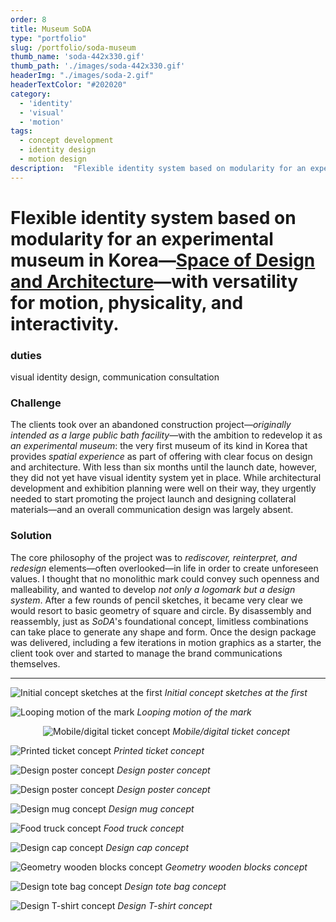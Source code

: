 ```yaml
---
order: 8
title: Museum SoDA
type: "portfolio"
slug: /portfolio/soda-museum
thumb_name: 'soda-442x330.gif'
thumb_path: './images/soda-442x330.gif'
headerImg: "./images/soda-2.gif"
headerTextColor: "#202020"
category:
  - 'identity'
  - 'visual'
  - 'motion'
tags:
  - concept development
  - identity design
  - motion design
description:  "Flexible identity system based on modularity for an experimental museum in Korea&mdash;_Space of Design and Architecture_&mdash;with versatility for motion, physicality, and interactivity."
---
```



# Flexible identity system based on modularity for an experimental museum in Korea&mdash;[Space of Design and Architecture](http://museumsoda.org/)&mdash;with versatility for motion, physicality, and interactivity.

<section class="portfolioDetail">

### duties

visual identity design, communication consultation

</section>

<section class="portfolioDetail">

### Challenge

The clients took over an abandoned construction project&mdash;_originally intended as a large public bath facility_&mdash;with the ambition to redevelop it as _an experimental museum_: the very first museum of its kind in Korea that provides _spatial experience_ as part of offering with clear focus on design and architecture. With less than six months until the launch date, however, they did not yet have visual identity system yet in place. While architectural development and exhibition planning were well on their way, they urgently needed to start promoting the project launch and designing collateral materials&mdash;and an overall communication design was largely absent.

</section>

<section class="portfolioDetail">

### Solution

The core philosophy of the project was to _rediscover, reinterpret, and redesign_ elements&mdash;often overlooked&mdash;in life in order to create unforeseen values. I thought that no monolithic mark could convey such openness and malleability, and wanted to develop _not only a logomark but a design system_. After a few rounds of pencil sketches, it became very clear we would resort to basic geometry of square and circle. By disassembly and reassembly, just as _SoDA_'s foundational concept, limitless combinations can take place to generate any shape and form. Once the design package was delivered, including a few iterations in motion graphics as a starter, the client took over and started to manage the brand communications themselves.

</section>


---

![Initial concept sketches at the first](./images/soda-sketch.jpg)
*Initial concept sketches at the first*

![Looping motion of the mark](./images/soda-flipping.gif)
*Looping motion of the mark*

<div style="max-width: 400px; margin: 0 auto;">

![Mobile/digital ticket concept](./images/soda-e-ticket.png)
*Mobile/digital ticket concept*

</div>

![Printed ticket concept](./images/soda-tickets.jpg)
*Printed ticket concept*

![Design poster concept](./images/soda-poster_1.jpg)
*Design poster concept*

![Design poster concept](./images/soda-poster_2.jpg)
*Design poster concept*

![Design mug concept](./images/soda_mug.jpg)
*Design mug concept*

![Food truck concept](./images/soda-foodtruck.jpg)
*Food truck concept*

![Design cap concept](./images/soda-cap.jpg)
*Design cap concept*

![Geometry wooden blocks concept](./images/soda-blocks.gif)
*Geometry wooden blocks concept*

![Design tote bag concept](./images/soda-totebag.jpg)
*Design tote bag concept*

![Design T-shirt concept](./images/soda-shirt.jpg)
*Design T-shirt concept*
